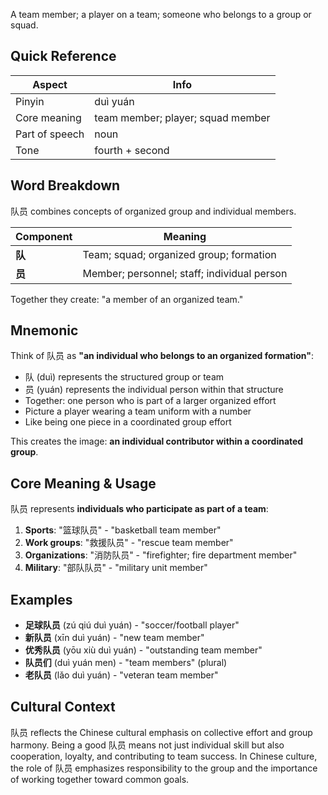 A team member; a player on a team; someone who belongs to a group or squad.

## Quick Reference

| Aspect         | Info                              |
| -------------- | --------------------------------- |
| Pinyin         | duì yuán                          |
| Core meaning   | team member; player; squad member |
| Part of speech | noun                              |
| Tone           | fourth + second                   |

## Word Breakdown

队员 combines concepts of organized group and individual members.

| Component | Meaning                                     |
| --------- | ------------------------------------------- |
| **队**    | Team; squad; organized group; formation     |
| **员**    | Member; personnel; staff; individual person |

Together they create: "a member of an organized team."

## Mnemonic

Think of 队员 as **"an individual who belongs to an organized formation"**:

- 队 (duì) represents the structured group or team
- 员 (yuán) represents the individual person within that structure
- Together: one person who is part of a larger organized effort
- Picture a player wearing a team uniform with a number
- Like being one piece in a coordinated group effort

This creates the image: **an individual contributor within a coordinated group**.

## Core Meaning & Usage

队员 represents **individuals who participate as part of a team**:

1. **Sports**: "篮球队员" - "basketball team member"
2. **Work groups**: "救援队员" - "rescue team member"
3. **Organizations**: "消防队员" - "firefighter; fire department member"
4. **Military**: "部队队员" - "military unit member"

## Examples

- **足球队员** (zú qiú duì yuán) - "soccer/football player"
- **新队员** (xīn duì yuán) - "new team member"
- **优秀队员** (yōu xiù duì yuán) - "outstanding team member"
- **队员们** (duì yuán men) - "team members" (plural)
- **老队员** (lǎo duì yuán) - "veteran team member"

## Cultural Context

队员 reflects the Chinese cultural emphasis on collective effort and group harmony. Being a
good 队员 means not just individual skill but also cooperation, loyalty, and contributing to team
success. In Chinese culture, the role of 队员 emphasizes responsibility to the group and the
importance of working together toward common goals.
